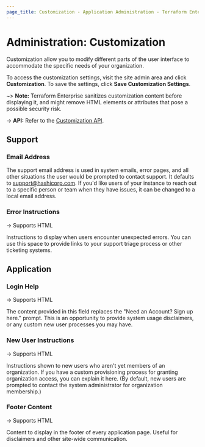 ```yaml
---
page_title: Customization - Application Administration - Terraform Enterprise
---
```


# Administration: Customization

Customization allow you to modify different parts of the user interface to accommodate the specific needs of your organization.

To access the customization settings, visit the site admin area and click **Customization**. To save the settings, click **Save Customization Settings**.

~> **Note:** Terraform Enterprise sanitizes customization content before displaying it, and might remove HTML elements or attributes that pose a possible security risk.

-> **API:** Refer to the [Customization API](/enterprise/api-docs/admin/settings#list-customization-settings).

## Support

### Email Address

The support email address is used in system emails, error pages, and all other situations the user would be prompted to contact support. It defaults to <support@hashicorp.com>. If you'd like  users of your instance to reach out to a specific person or team when they have issues, it can be changed to a local email address.

### Error Instructions

-> Supports HTML

Instructions to display when users encounter unexpected errors.  You can use this space to provide links to your support triage process or other ticketing systems.

## Application

### Login Help

-> Supports HTML

The content provided in this field replaces the "Need an Account? Sign up here." prompt.  This is an opportunity to provide system usage disclaimers, or any custom new user processes you may have.


### New User Instructions

-> Supports HTML

Instructions shown to new users who aren't yet members of an organization. If you have a custom provisioning process for granting organization access, you can explain it here. (By default, new users are prompted to contact the system administrator for organization membership.)

### Footer Content

-> Supports HTML

Content to display in the footer of every application page. Useful for disclaimers and other site-wide communication.
